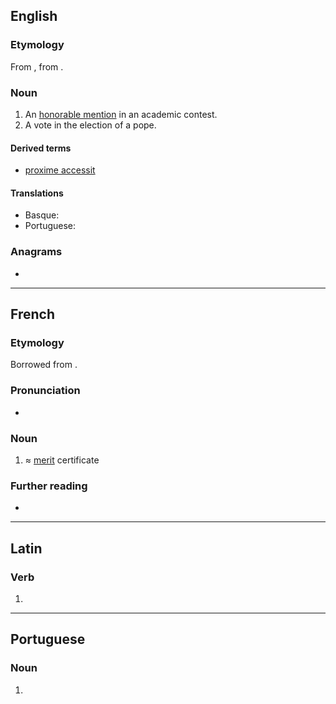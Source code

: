 ==English==

===Etymology===
From {{uder|en|la|accessit||he came near}}, from {{m|la|accēdō|approach}}.

===Noun===
{{en-noun}}

# An [[honorable mention]] in an academic contest.
# A vote in the election of a pope.

====Derived terms====
* [[proxime accessit]]

====Translations====
{{trans-top|honorable mention in an academic contest}}
* Basque: {{t|eu|accesit}}
* Portuguese: {{t|pt|accessit|m}}
{{trans-mid}}
{{trans-bottom}}

===Anagrams===
* {{anagrams|en|a=acceisst|ascetics|siccates}}

----

==French==

===Etymology===
Borrowed from {{bor|fr|la|accessit}}.

===Pronunciation===
* {{fr-IPA|accessite}}

===Noun===
{{fr-noun|m}}

# {{lb|fr|school}} ≈ [[merit]] certificate

===Further reading===
* {{R:TLFi}}

----

==Latin==

===Verb===
{{la-verb-form|accessit}}

# {{inflection of|la|accēdō||3|s|perf|actv|indc}}

----

==Portuguese==

===Noun===
{{pt-noun|m|s|pl2=accessit|old=1}}

# {{l|en|accessit}} {{gloss|honorable mention in an academic contest}}